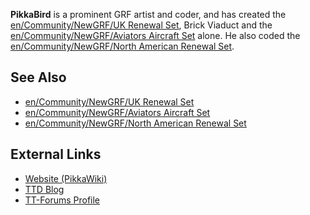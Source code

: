 '''PikkaBird''' is a prominent GRF artist and coder, and has created the [[en/Community/NewGRF/UK Renewal Set]], Brick Viaduct and the [[en/Community/NewGRF/Aviators Aircraft Set]] alone. He also coded the [[en/Community/NewGRF/North American Renewal Set]].

==See Also==
*[[en/Community/NewGRF/UK Renewal Set]]
*[[en/Community/NewGRF/Aviators Aircraft Set]]
*[[en/Community/NewGRF/North American Renewal Set]]

==External Links==
*[http://users.tt-forums.net/pikka/wiki/index.php/Main_Page Website (PikkaWiki)]
*[http://pikkabird.livejournal.com TTD Blog]
*[http://www.tt-forums.net/memberlist.php?mode=viewprofile&u=4270 TT-Forums Profile]

